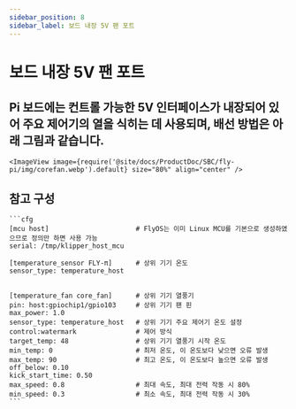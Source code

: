 ```yaml
---
sidebar_position: 8
sidebar_label: 보드 내장 5V 팬 포트
---
```


# 보드 내장 5V 팬 포트

## Pi 보드에는 컨트롤 가능한 5V 인터페이스가 내장되어 있어 주요 제어기의 열을 식히는 데 사용되며, 배선 방법은 아래 그림과 같습니다.

    <ImageView image={require('@site/docs/ProductDoc/SBC/fly-pi/img/corefan.webp').default} size="80%" align="center" />

## 참고 구성

    ```cfg
    [mcu host]                      # FlyOS는 이미 Linux MCU를 기본으로 생성하였으므로 정의만 하면 사용 가능           
    serial: /tmp/klipper_host_mcu 

    [temperature_sensor FLY-π]      # 상위 기기 온도
    sensor_type: temperature_host


    [temperature_fan core_fan]      # 상위 기기 열풍기
    pin: host:gpiochip1/gpio103     # 상위 기기 팬 핀
    max_power: 1.0
    sensor_type: temperature_host   # 상위 기기 주요 제어기 온도 설정
    control:watermark               # 제어 방식
    target_temp: 48                 # 상위 기기 열풍기 시작 온도
    min_temp: 0                     # 최저 온도, 이 온도보다 낮으면 오류 발생
    max_temp: 90                    # 최고 온도, 이 온도보다 높으면 오류 발생
    off_below: 0.10
    kick_start_time: 0.50
    max_speed: 0.8                  # 최대 속도, 최대 전력 작동 시 80%
    min_speed: 0.3                  # 최소 속도, 최대 전력 작동 시 30%
    ```
